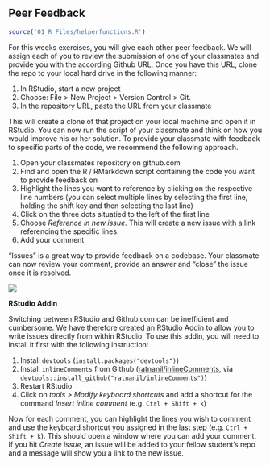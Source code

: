 ## Peer Feedback

```r
source('01_R_Files/helperfunctions.R')
```

For this weeks exercises, you will give each other peer feedback. We will assign each of you to review the submission of one of your classmates and provide you with the according Github URL. Once you have this URL, clone the repo to your local hard drive in the following manner:

1. In RStudio, start a new project
2. Choose: File > New Project > Version Control > Git.
3. In the repository URL, paste the URL from your classmate

This will create a clone of that project on your local machine and open it in RStudio. You can now run the script of your classmate and think on how you would improve his or her solution. To provide your classmate with feedback to specific parts of the code, we recommend the following approach.

1. Open your classmates repository on github.com
2. Find and open the R / RMarkdown script containing the code you want to provide feedback on
3. Highlight the lines you want to reference by clicking on the respective line numbers (you can select multiple lines by selecting the first line, holding the shift key and then selecting the last line)
4. Click on the three dots situatied to the left of the first line
5. Choose *Reference in new issue*. This will create a new issue with a link referencing the specific lines.
6. Add your comment

"Issues" is a great way to provide feedback on a codebase. Your classmate can now review your comment, provide an answer and "close" the issue once it is resolved. 


![](https://github.blog/wp-content/uploads/2017/08/29093044-6477ba12-7c56-11e7-9bd2-e6db926d70be.gif?resize=1360%2C600)

**RStudio Addin**

Switching between RStudio and Github.com can be inefficient and cumbersome. We have therefore created an RStudio Addin to allow you to write issues directly from within RStudio. To use this addin, you will need to install it first with the following instruction:
  
1. Install `devtools` (`install.packages("devtools")`)
2. Install `inlineComments` from Github ([ratnanil/inlineComments](https://github.com/ratnanil/inlineComments), via `devtools::install_github("ratnanil/inlineComments")`)
4. Restart RStudio
5. Click on *tools > Modify keyboard shortcuts* and add a shortcut for the command *Insert inline comment* (e.g. `Ctrl + Shift + k`)

Now for each comment, you can highlight the lines you wish to comment and use the keyboard shortcut you assigned in the last step (e.g. `Ctrl + Shift + k`). This should open a window where you can add your comment. If you hit *Create issue*, an issue will be added to your fellow student's repo and a message will show you a link to the new issue.

